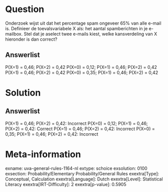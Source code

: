Question
========

Onderzoek wijst uit dat het percentage spam ongeveer 65% van alle e-mail
is. Definieer de toevalsvariabele X als: het aantal spamberichten in je
e-mailbox. Stel dat je aselect twee e-mails kiest, welke kansverdeling
van X hieronder is dan correct?

Answerlist
----------

P(X=1) = 0,46; P(X=2) = 0,42
P(X=0) = 0,12; P(X=1) = 0,46; P(X=2) = 0,42
P(X=1) = 0,46; P(X=2) = 0,42
P(X=0) = 0,35; P(X=1) = 0,46; P(X=2) = 0,42

Solution
========

Answerlist
----------

P(X=1) = 0,46; P(X=2) = 0,42: Incorrect
P(X=0) = 0,12; P(X=1) = 0,46; P(X=2) = 0,42: Correct
P(X=1) = 0,46; P(X=2) = 0,42: Incorrect
P(X=0) = 0,35; P(X=1) = 0,46; P(X=2) = 0,42: Incorrect

Meta-information
================
exname: uva-general-rules-1164-nl
extype: schoice
exsolution: 0100
exsection: Probability/Elementary Probability/General Rules 
exextra[Type]: Conceptual, Calculation
exextra[Language]: Dutch
exextra[Level]: Statistical Literacy
exextra[IRT-Difficulty]: 2
exextra[p-value]: 0.5905
